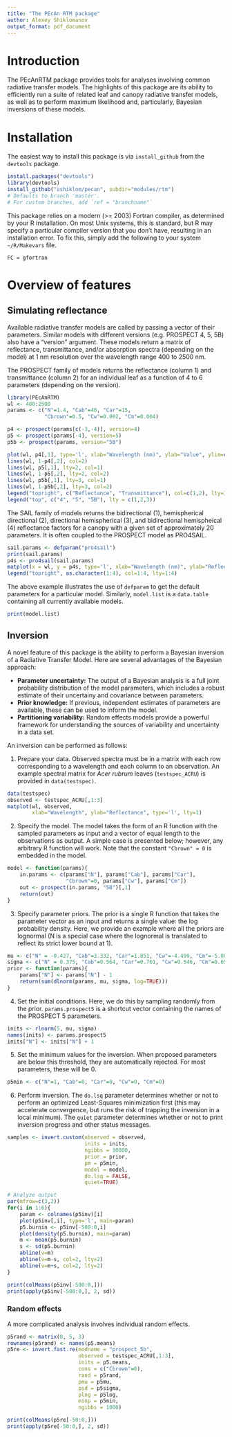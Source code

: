 ```yaml
---
title: "The PEcAn RTM package"
author: Alexey Shiklomanov
output_format: pdf_document
---
```


# Introduction
The PEcAnRTM package provides tools for analyses involving common radiative 
transfer models. The highlights of this package are its ability to efficiently 
run a suite of related leaf and canopy radiative transfer models, as well as to 
perform maximum likelihood and, particularly, Bayesian inversions of these 
models. 

# Installation
The easiest way to install this package is via `install_github` from the 
`devtools` package.

```r
install.packages("devtools")
library(devtools)
install_github("ashiklom/pecan", subdir="modules/rtm")
# Defaults to branch 'master'. 
# For custom branches, add `ref = "branchname"`
```

This package relies on a modern (>= 2003) Fortran compiler, as determined by 
your R installation. On most Unix systems, this is standard, but R may specify 
a particular compiler version that you don't have, resulting in an installation 
error. To fix this, simply add the following to your system `~/R/Makevars` 
file.

```
FC = gfortran
```

# Overview of features

## Simulating reflectance

Available radiative transfer models are called by passing a vector of their 
parameters. Similar models with different versions (e.g. PROSPECT 4, 5, 5B) 
also have a "version" argument. These models return a matrix of reflectance, 
transmittance, and/or absorption spectra (depending on the model) at 1 nm 
resolution over the wavelength range 400 to 2500 nm.

The PROSPECT family of models returns the reflectance (column 1) and 
transmittance (column 2) for an individual leaf as a function of 4 to 6 
parameters (depending on the version).

```r
library(PEcAnRTM)
wl <- 400:2500
params <- c("N"=1.4, "Cab"=40, "Car"=15,
            "Cbrown"=0.5, "Cw"=0.002, "Cm"=0.004)

p4 <- prospect(params[c(-3,-4)], version=4)
p5 <- prospect(params[-4], version=5)
p5b <- prospect(params, version="5B")

plot(wl, p4[,1], type='l', xlab="Wavelength (nm)", ylab="Value", ylim=c(0,1))
lines(wl, 1-p4[,2], col=2)
lines(wl, p5[,1], lty=2, col=1)
lines(wl, 1-p5[,2], lty=2, col=2)
lines(wl, p5b[,1], lty=3, col=1)
lines(wl, 1-p5b[,2], lty=3, col=2)
legend("topright", c("Reflectance", "Transmittance"), col=c(1,2), lty=1)
legend("top", c("4", "5", "5B"), lty = c(1,2,3))
```

The SAIL family of models returns the bidirectional (1), hemispherical 
directional (2), directional hemispherical (3), and bidirectional hemispheical 
(4) reflectance factors for a canopy with a given set of approximately 20 
parameters. It is often coupled to the PROSPECT model as PRO4SAIL. 

```r
sail.params <- defparam("pro4sail")
print(sail.params)
p4s <- pro4sail(sail.params)
matplot(x = wl, y = p4s, type='l', xlab="Wavelength (nm)", ylab="Reflectance")
legend("topright", as.character(1:4), col=1:4, lty=1:4)
```

The above example illustrates the use of `defparam` to get the default 
parameters for a particular model. Similarly, `model.list` is a `data.table` 
containing all currently available models.

```r
print(model.list)
```


## Inversion

A novel feature of this package is the ability to perform a Bayesian inversion 
of a Radiative Transfer Model. Here are several advantages of the Bayesian 
approach:

* **Parameter uncertainty:** The output of a Bayesian analysis is a full joint 
  probability distribution of the model parameters, which includes a robust 
  estimate of their uncertainy and covariance between parameters.
* **Prior knowledge:** If previous, independent estimates of parameters are 
  available, these can be used to inform the model.
* **Partitioning variability:** Random effects models provide a powerful 
  framework for understanding the sources of variability and uncertainty in a 
  data set.

An inversion can be performed as follows:

1. Prepare your data. Observed spectra must be in a matrix with each row 
   corresponding to a wavelength and each column to an observation. An example 
   spectral matrix for _Acer rubrum_ leaves (`testspec_ACRU`) is provided in 
   `data(testspec)`.

```r
data(testspec)
observed <- testspec_ACRU[,1:3]
matplot(wl, observed, 
        xlab="Wavelength", ylab="Reflectance", type='l', lty=1)
```

2. Specify the model. The model takes the form of an R function with the 
   sampled parameters as input and a vector of equal length to the observations 
   as output.  A simple case is presented below; however, any arbitrary R 
   function will work.  Note that the constant `"Cbrown" = 0` is embedded in 
   the model.

```r
model <- function(params){
    in.params <- c(params["N"], params["Cab"], params["Car"],
                   "Cbrown"=0, params["Cw"], params["Cm"])
    out <- prospect(in.params, "5B")[,1]
    return(out)
}
```

3. Specify parameter priors. The prior is a single R function that takes the 
   parameter vector as an input and returns a single value: the log probability 
   density. Here, we provide an example where all the priors are lognormal (N 
   is a special case where the lognormal is translated to reflect its strict 
   lower bound at 1).

```r
mu <- c("N" = -0.427, "Cab"=3.332, "Car"=1.851, "Cw"=-4.499, "Cm"=-5.082)
sigma <- c("N" = 0.375, "Cab"=0.564, "Car"=0.761, "Cw"=0.546, "Cm"=0.656)
prior <- function(params){
    params["N"] <- params["N"] - 1
    return(sum(dlnorm(params, mu, sigma, log=TRUE)))
}
```

4. Set the initial conditions. Here, we do this by sampling randomly from the 
   prior. `params.prospect5` is a shortcut vector containing the names of the 
   PROSPECT 5 parameters.

```r
inits <- rlnorm(5, mu, sigma)
names(inits) <- params.prospect5
inits["N"] <- inits["N"] + 1
```

5. Set the minimum values for the inversion. When proposed parameters are below 
   this threshold, they are automatically rejected. For most parameters, these 
   will be 0.

```r
p5min <- c("N"=1, "Cab"=0, "Car"=0, "Cw"=0, "Cm"=0)
```

6. Perform inversion. The `do.lsq` parameter determines whether or not to 
   perform an optimized Least-Squares minimization first (this may accelerate 
   convergence, but runs the risk of trapping the inversion in a local 
   minimum). The `quiet` parameter determines whether or not to print inversion 
   progress and other status messages.

```r
samples <- invert.custom(observed = observed,
                         inits = inits,
                         ngibbs = 10000,
                         prior = prior,
                         pm = p5min,
                         model = model,
                         do.lsq = FALSE,
                         quiet=TRUE)
```



```r
# Analyze output
par(mfrow=c(3,2))
for(i in 1:6){
    param <- colnames(p5inv)[i]
    plot(p5inv[,i], type='l', main=param)
    p5.burnin <- p5inv[-500:0,i]
    plot(density(p5.burnin), main=param)
    m <- mean(p5.burnin)
    s <- sd(p5.burnin)
    abline(v=m)
    abline(v=m-s, col=2, lty=2)
    abline(v=m+s, col=2, lty=2)
}

print(colMeans(p5inv[-500:0,]))
print(apply(p5inv[-500:0,], 2, sd))
```

### Random effects

A more complicated analysis involves individual random effects.

```r
p5rand <- matrix(0, 5, 3)
rownames(p5rand) <- names(p5.means)
p5re <- invert.fast.re(modname = "prospect_5b",
                       observed = testspec_ACRU[,1:3],
                       inits = p5.means,
                       cons = c("Cbrown"=0),
                       rand = p5rand,
                       pmu = p5mu,
                       psd = p5sigma,
                       plog = p5log,
                       minp = p5min,
                       ngibbs = 1000)

print(colMeans(p5re[-50:0,]))
print(apply(p5re[-50:0,], 2, sd))
```
